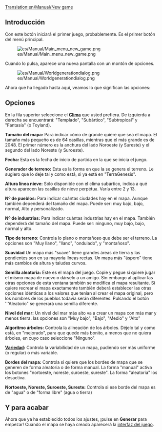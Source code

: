 [[Translation:en/Manual/New game]]
{{es/Traducción|origen=New game}}

== Introducción ==
Con este botón iniciará el primer juego, probablemente.
Es el primer botón del menú principal.

[[File:es/Manual/Main menu new game.png]]

Cuando lo pulsa, aparece una nueva pantalla con un montón de opciones.

[[File:es/Manual/Worldgenerationdialog.png]]

Ahora que ha llegado hasta aquí, veamos lo que significan las opciones:

==Opciones==
En la fila superior seleccione el '''[[es/Manual/Clima|Clima]]''' que usted prefiera.
De izquierda a derecha se encuentrará: "Templado", "Subártico", "Subtropical" y "Fantasía" (o Toyland).

'''Tamaño del mapa:'''
Para indicar cómo de grande quiere que sea el mapa. El tamaño más pequeño es de 64 casillas, mientras que el más grande es de 2048. El primer número es la anchura del lado Noroeste (y Sureste) y el segundo del lado Noreste (y Suroeste).

'''Fecha:'''
Esta es la fecha de inicio de partida en la que se inicia el juego.

'''Generador de terreno:'''
Esta es la forma en que la se genera el terreno. Le sugiero que lo deje tal y como está, si ya está en "TerraGenesis".

'''Altura línea nieve:'''
Sólo disponible con el clima subártico, indica a qué altura aparecen las casillas de nieve perpétua. Varía entre 2 y 13.

'''Nº de pueblos:'''
Para indicar cuántas ciudades hay en el mapa. Aunque también dependerá del tamaño del mapa. Puede ser: muy bajo, bajo, normal, Alto y personalizado.

'''Nº de industrias:'''
Para indicar cuántas industrias hay en el mapa. También dependerá del tamaño del mapa. Puede ser: ninguno, muy bajo, bajo, normal y alto.

'''Tipo de terreno:'''
Controla lo plano o montañoso que debe ser el terreno. La opciones son "Muy llano", "llano", "ondulado", y "montañoso".

'''Suavidad'''
Un mapa más "suave" tiene grandes áreas de tierra y las pendientes son en su mayoría líneas rectas. Un mapa más "áspero" tiene más cambios de altura y taludes curvos.

'''Semilla aleatoria:'''
Este es el mapa del juego. Copie y pegue si quiere jugar el mismo mapa de nuevo o dárselo a un amigo. Sin embargo al aplicar las otras opciones de esta ventana también se modifica el mapa resultante. Si quiere recrear el mapa exactamente también deberá establecer las otras opciones idénticas a los valores que tenían al crear el mapa original, pero los nombres de los pueblos todavía serán diferentes. Pulsando el botón '''Aleatorio" se generará una semilla diferente.

'''Nivel del mar:'''
Un nivel del mar más alto va a crear un mapa con más mar y menos tierra. las opciones son "Muy bajo", "Bajo", "Medio" y "Alto"

'''Algoritmo árboles:'''
Controla la alineación de los árboles. Déjelo tal y como está, en "mejorado", para que quede más bonito, a menos que no quiera árboles, en cuyo caso seleccione "Ninguno".

'''[[es/Variedad de distribución|Variedad]]:''' 
Controla la variabilidad de un mapa, pudiendo ser más uniforme (o regular) o más variable.

'''Bordes del mapa:'''
Controla si quiere que los bordes de mapa que se generen de forma aleatoria o de forma manual.
La forma "manual" activa los botones "nortoeste, noreste, suroeste, sureste".
La forma "aleatoria" los desactiva.

'''Nortoeste, Noreste, Suroeste, Sureste:'''
Controla si ese borde del mapa es de "agua" o de "forma libre" (agua o tierra)

==Y para acabar==
Ahora que ya ha establecido todos los ajustes, ¡pulse en '''Generar''' para empezar! Cuando el mapa se haya creado aparecerá la [[es/Manual/Interfaz del juego|interfaz del juego]].